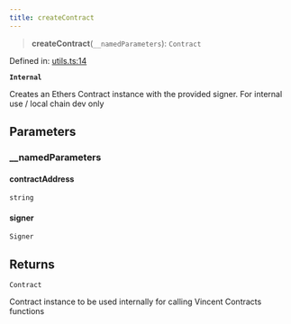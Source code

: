 ```yaml
---
title: createContract
---
```


> **createContract**(`__namedParameters`): `Contract`

Defined in: [utils.ts:14](https://github.com/LIT-Protocol/Vincent/blob/5462864f5b471985671134e594d93faefcbfeb7e/packages/libs/contracts-sdk/src/utils.ts#L14)

**`Internal`**

Creates an Ethers Contract instance with the provided signer. For internal use / local chain dev only

## Parameters

### \_\_namedParameters

#### contractAddress

`string`

#### signer

`Signer`

## Returns

`Contract`

Contract instance to be used internally for calling Vincent Contracts functions
